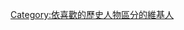 {{tlx|User Who Changed China}}
{{User Who Changed China|nocat=yes}}{{clear}}
[[Category:依喜歡的歷史人物區分的維基人|Category:依喜歡的歷史人物區分的維基人]]